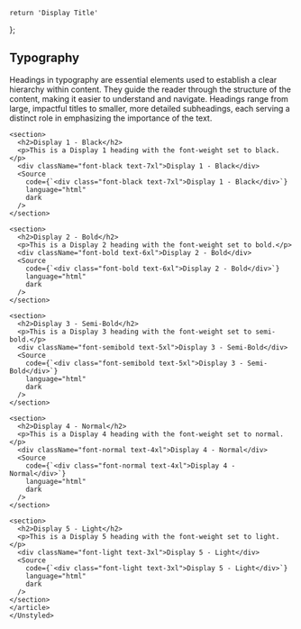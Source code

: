 
    return 'Display Title'
};

<Meta title="StyleGuide / Typography" />

<Unstyled>
  <article className="prose max-w-none">
    <h1>Typography</h1>
    <p>
      Headings in typography are essential elements used to establish a clear hierarchy within content. They guide the reader through the structure of the content, making it easier to understand and navigate. Headings range from large, impactful titles to smaller, more detailed subheadings, each serving a distinct role in emphasizing the importance of the text.
    </p>

    <section>
      <h2>Display 1 - Black</h2>
      <p>This is a Display 1 heading with the font-weight set to black.</p>
      <div className="font-black text-7xl">Display 1 - Black</div>
      <Source
        code={`<div class="font-black text-7xl">Display 1 - Black</div>`}
        language="html"
        dark
      />
    </section>

    <section>
      <h2>Display 2 - Bold</h2>
      <p>This is a Display 2 heading with the font-weight set to bold.</p>
      <div className="font-bold text-6xl">Display 2 - Bold</div>
      <Source
        code={`<div class="font-bold text-6xl">Display 2 - Bold</div>`}
        language="html"
        dark
      />
    </section>

    <section>
      <h2>Display 3 - Semi-Bold</h2>
      <p>This is a Display 3 heading with the font-weight set to semi-bold.</p>
      <div className="font-semibold text-5xl">Display 3 - Semi-Bold</div>
      <Source
        code={`<div class="font-semibold text-5xl">Display 3 - Semi-Bold</div>`}
        language="html"
        dark
      />
    </section>

    <section>
      <h2>Display 4 - Normal</h2>
      <p>This is a Display 4 heading with the font-weight set to normal.</p>
      <div className="font-normal text-4xl">Display 4 - Normal</div>
      <Source
        code={`<div class="font-normal text-4xl">Display 4 - Normal</div>`}
        language="html"
        dark
      />
    </section>

    <section>
      <h2>Display 5 - Light</h2>
      <p>This is a Display 5 heading with the font-weight set to light.</p>
      <div className="font-light text-3xl">Display 5 - Light</div>
      <Source
        code={`<div class="font-light text-3xl">Display 5 - Light</div>`}
        language="html"
        dark
      />
    </section>
    </article>
    </Unstyled>